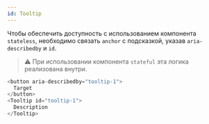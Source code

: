 ```yaml
---
id: Tooltip
---
```


Чтобы обеспечить доступность с использованием компонента `stateless`, необходимо связать `anchor` с подсказкой, указав `aria-describedby` и `id`.

> ⚠️ При использовании компонента `stateful` эта логика реализована внутри.

```ts
<button aria-describedby="tooltip-1">
  Target
</button>
<Tooltip id="tooltip-1">
  Description
</Tooltip>
```
